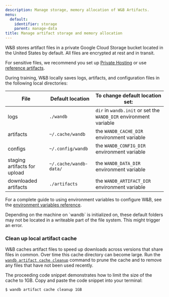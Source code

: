 ```yaml
---
description: Manage storage, memory allocation of W&B Artifacts.
menu:
  default:
    identifier: storage
    parent: manage-data
title: Manage artifact storage and memory allocation
---
```


W&B stores artifact files in a private Google Cloud Storage bucket located in the United States by default. All files are encrypted at rest and in transit.

For sensitive files, we recommend you set up [Private Hosting](/guides/hosting/) or use [reference artifacts](../track-external-files).

During training, W&B locally saves logs, artifacts, and configuration files in the following local directories:

| File | Default location | To change default location set: |
| ---- | ---------------- | ------------------------------- |
| logs | `./wandb` | `dir` in `wandb.init` or set the `WANDB_DIR` environment variable |
| artifacts | `~/.cache/wandb` | the `WANDB_CACHE_DIR` environment variable |
| configs | `~/.config/wandb` | the `WANDB_CONFIG_DIR` environment variable |
| staging artifacts for upload  | `~/.cache/wandb-data/` | the `WANDB_DATA_DIR` environment variable |
| downloaded artifacts | `./artifacts` | the `WANDB_ARTIFACT_DIR` environment variable |

For a complete guide to using environment variables to configure W&B, see the [environment variables reference](/guides/models/track/environment-variables).

<Warning>
Depending on the machine on `wandb` is initialized on, these default folders may not be located in a writeable part of the file system. This might trigger an error.
</Warning>

### Clean up local artifact cache

W&B caches artifact files to speed up downloads across versions that share files in common. Over time this cache directory can become large. Run the [`wandb artifact cache cleanup`](/ref/cli/wandb-artifact/wandb-artifact-cache/) command to prune the cache and to remove any files that have not been used recently.

The proceeding code snippet demonstrates how to limit the size of the cache to 1GB. Copy and paste the code snippet into your terminal:

```bash
$ wandb artifact cache cleanup 1GB
```
